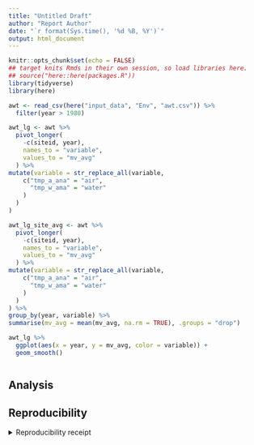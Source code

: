 ```yaml
---
title: "Untitled Draft"
author: "Report Author"
date: "`r format(Sys.time(), '%d %B, %Y')`"
output: html_document
---
```


```r
knitr::opts_chunk$set(echo = FALSE)
## target knits Rmds in their own session, so load libraries here.
## source("here::here(packages.R"))
library(tidyverse)
library(here)
```

```r
awt <- read_csv(here("input_data", "Env", "awt.csv")) %>%
  filter(year > 1980)
```

```r
awt_lg <- awt %>%
  pivot_longer(
    -c(siteid, year),
    names_to = "variable",
    values_to = "mv_avg"
  ) %>%
mutate(variable = str_replace_all(variable,
    c("tmp_a_ana" = "air",
      "tmp_w_ama" = "water"
    )
  )
)
```

```r
awt_lg_site_avg <- awt %>%
  pivot_longer(
    -c(siteid, year),
    names_to = "variable",
    values_to = "mv_avg"
  ) %>%
mutate(variable = str_replace_all(variable,
    c("tmp_a_ana" = "air",
      "tmp_w_ama" = "water"
    )
  )
) %>%
group_by(year, variable) %>%
summarise(mv_avg = mean(mv_avg, na.rm = TRUE), .groups = "drop")
```

```r
awt_lg %>%
  ggplot(aes(x = year, y = mv_avg, color = variable)) +
  geom_smooth()
```

```r
```




## Analysis

## Reproducibility

<details><summary>Reproducibility receipt</summary>

```r
## datetime
Sys.time()

## repository
if(requireNamespace('git2r', quietly = TRUE)) {
  git2r::repository()
} else {
  c(
    system2("git", args = c("log", "--name-status", "-1"), stdout = TRUE),
    system2("git", args = c("remote", "-v"), stdout = TRUE)
  )
}

## session info
sessionInfo()
```

</details>
